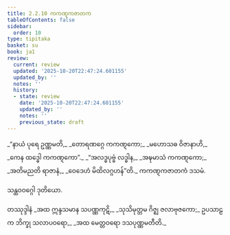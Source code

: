 ```yaml
---
title: 2.2.10 ကကဏ္ဋကဇာတက
tableOfContents: false
sidebar:
  order: 10
type: tipitaka
basket: su
book: ja1
review:
  current: review
  updated: '2025-10-20T22:47:24.601155'
  updated_by: ''
  notes: ''
  history:
  - state: review
    date: '2025-10-20T22:47:24.601155'
    updated_by: ''
    notes: ''
    previous_state: draft
---
```



<DynamicBreadcrumb />


<ReviewStatus review={frontmatter.review} showDetails={true} />

<HypothesisAnnotation frontmatter={frontmatter} />

<Division number="39" book="ja1" e="ch" v="22" p="42">

<Paragraph number="401" type="verses" book="ja1">
_“နာယံ ပုရေ ဥဏ္ဏမတိ,_  
_တောရဏဂ္ဂေ ကကဏ္ဋကော;_  
_မဟောသဓ ဝိဇာနာဟိ,_  
_ကေန ထဒ္ဓေါ ကကဏ္ဋကော”._  

</Paragraph>

</Division>
<Division number="40" book="ja1" e="ch" v="22" p="42">

<Paragraph number="402" type="verses" book="ja1">
_“အလဒ္ဓပုဗ္ဗံ လဒ္ဓါန,_  
_အဍ္ဎမာသံ ကကဏ္ဋကော;_  
_အတိမညတိ ရာဇာနံ,_  
_ဝေဒေဟံ မိထိလဂ္ဂဟန်”တိ._  


</Paragraph>
</Division>

<Paragraph number="403" type="center" book="ja1">
ကကဏ္ဋကဇာတကံ ဒသမံ.

  
သန္ထဝဝဂ္ဂေါ ဒုတိယော.



</Paragraph>

<Paragraph number="404" type="center" book="ja1">
တဿုဒ္ဒါနံ


</Paragraph>

<Paragraph number="405" type="verses" book="ja1">
_အထ ဣန္ဒသမာန သပဏ္ဏကုဋိ,_  
_သုသိမုတ္တမ ဂိဇ္ဈ ဇလာဗုဇကော;_  
ဥပသာဠက ဘိက္ခု သလာပဝရော,_  
_အထ မေတ္တဝရော ဒသပုဏ္ဏမတီတိ._
</Paragraph>